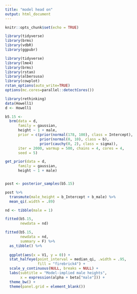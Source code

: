 ```yaml
---
title: "model head on"
output: html_document
---
```


```r
knitr::opts_chunk$set(echo = TRUE)
```

```r
library(tidyverse)
library(brms)  
library(vdbR)
library(ggpubr)
```


```r
library(tidyverse)
library(lme4)
library(brms)
library(rstan)
library(albersusa)
library(cowplot)
rstan_options(auto_write=TRUE)
options(mc.cores=parallel::detectCores())
```

```r
library(rethinking)
data(Howell1)
d <- Howell1

b5.15 <- 
  brm(data = d, 
      family = gaussian,
      height ~ 1 + male,
      prior = c(prior(normal(178, 100), class = Intercept),
                prior(normal(0, 10), class = b),
                prior(cauchy(0, 2), class = sigma)),
      iter = 2000, warmup = 500, chains = 4, cores = 4,
      seed = 5)

get_prior(data = d, 
      family = gaussian,
      height ~ 1 + male)


post <- posterior_samples(b5.15)

post %>%
  transmute(male_height = b_Intercept + b_male) %>% 
  mean_qi(.width = .89)

nd <- tibble(male = 1)

fitted(b5.15,
       newdata = nd)

fitted(b5.15,
       newdata = nd,
       summary = F) %>% 
  as_tibble() %>% 
  
  ggplot(aes(x = V1, y = 0)) +
  stat_halfeye(point_interval = median_qi, .width = .95,
               fill = "firebrick4") +
  scale_y_continuous(NULL, breaks = NULL) +
  labs(subtitle = "Model-implied male heights",
       x = expression(alpha + beta["male"])) +
  theme_bw() +
  theme(panel.grid = element_blank())
```


```r

```



